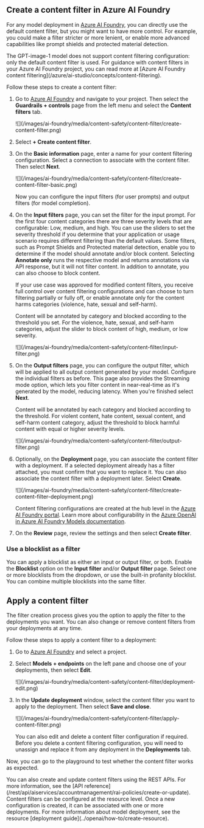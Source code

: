 ﻿
## Create a content filter in Azure AI Foundry

For any model deployment in [Azure AI Foundry](https://ai.azure.com/?cid=learnDocs), you can directly use the default content filter, but you might want to have more control. For example, you could make a filter stricter or more lenient, or enable more advanced capabilities like prompt shields and protected material detection.

<Info>
The GPT-image-1 model does not support content filtering configuration: only the default content filter is used.
</Info>

<Tip>
For guidance with content filters in your Azure AI Foundry project, you can read more at [Azure AI Foundry content filtering](/azure/ai-studio/concepts/content-filtering).
</Tip>

Follow these steps to create a content filter:


<TipLeftPane />

1. Go to [Azure AI Foundry](https://ai.azure.com/?cid=learnDocs) and navigate to your project. Then select the **Guardrails + controls** page from the left menu and select the **Content filters** tab.

    <Frame>
        ![](/images/ai-foundry/media/content-safety/content-filter/create-content-filter.png)
    </Frame>

1. Select **+ Create content filter**.
1. On the **Basic information** page, enter a name for your content filtering configuration. Select a connection to associate with the content filter. Then select **Next**.

    <Frame>
        ![](/images/ai-foundry/media/content-safety/content-filter/create-content-filter-basic.png)
    </Frame>

    Now you can configure the input filters (for user prompts) and output filters (for model completion). 
1. On the **Input filters** page, you can set the filter for the input prompt. For the first four content categories there are three severity levels that are configurable: Low, medium, and high. You can use the sliders to set the severity threshold if you determine that your application or usage scenario requires different filtering than the default values. 
    Some filters, such as Prompt Shields and Protected material detection, enable you to determine if the model should annotate and/or block content. Selecting **Annotate only** runs the respective model and returns annotations via API response, but it will not filter content. In addition to annotate, you can also choose to block content.

    If your use case was approved for modified content filters, you receive full control over content filtering configurations and can choose to turn filtering partially or fully off, or enable annotate only for the content harms categories (violence, hate, sexual and self-harm).

    Content will be annotated by category and blocked according to the threshold you set. For the violence, hate, sexual, and self-harm categories, adjust the slider to block content of high, medium, or low severity.

    <Frame>
        ![](/images/ai-foundry/media/content-safety/content-filter/input-filter.png)
    </Frame>

1. On the **Output filters** page, you can configure the output filter, which will be applied to all output content generated by your model. Configure the individual filters as before. This page also provides the Streaming mode option, which lets you filter content in near-real-time as it's generated by the model, reducing latency. When you're finished select **Next**. 
    
    Content will be annotated by each category and blocked according to the threshold. For violent content, hate content, sexual content, and self-harm content category, adjust the threshold to block harmful content with equal or higher severity levels.

    <Frame>
        ![](/images/ai-foundry/media/content-safety/content-filter/output-filter.png)
    </Frame>

1. Optionally, on the **Deployment** page, you can associate the content filter with a deployment. If a selected deployment already has a filter attached, you must confirm that you want to replace it. You can also associate the content filter with a deployment later. Select **Create**.

    <Frame>
        ![](/images/ai-foundry/media/content-safety/content-filter/create-content-filter-deployment.png)
    </Frame>

    Content filtering configurations are created at the hub level in the [Azure AI Foundry portal](https://ai.azure.com/?cid=learnDocs). Learn more about configurability in the [Azure OpenAI in Azure AI Foundry Models documentation](/azure/ai-services/openai/how-to/content-filters).


1. On the **Review** page, review the settings and then select **Create filter**.

### Use a blocklist as a filter

You can apply a blocklist as either an input or output filter, or both. Enable the **Blocklist** option on the **Input filter** and/or **Output filter** page. Select one or more blocklists from the dropdown, or use the built-in profanity blocklist. You can combine multiple blocklists into the same filter.

## Apply a content filter

The filter creation process gives you the option to apply the filter to the deployments you want. You can also change or remove content filters from your deployments at any time.

Follow these steps to apply a content filter to a deployment:

1. Go to [Azure AI Foundry](https://ai.azure.com/?cid=learnDocs) and select a project.
1. Select **Models + endpoints** on the left pane and choose one of your deployments, then select **Edit**.

    <Frame>
        ![](/images/ai-foundry/media/content-safety/content-filter/deployment-edit.png)
    </Frame>

1. In the **Update deployment** window, select the content filter you want to apply to the deployment. Then select **Save and close**.

    <Frame>
        ![](/images/ai-foundry/media/content-safety/content-filter/apply-content-filter.png)
    </Frame>

    You can also edit and delete a content filter configuration if required. Before you delete a content filtering configuration, you will need to unassign and replace it from any deployment in the **Deployments** tab.

Now, you can go to the playground to test whether the content filter works as expected.

<Tip>
You can also create and update content filters using the REST APIs. For more information, see the [API reference](/rest/api/aiservices/accountmanagement/rai-policies/create-or-update). Content filters can be configured at the resource level. Once a new configuration is created, it can be associated with one or more deployments. For more information about model deployment, see the resource [deployment guide](../openai/how-to/create-resource). 
</Tip>